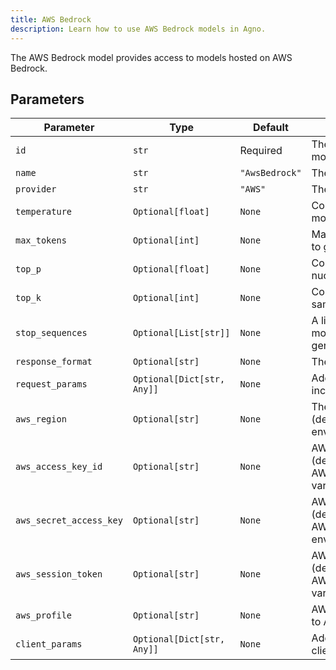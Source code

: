 ```yaml
---
title: AWS Bedrock
description: Learn how to use AWS Bedrock models in Agno.
---
```


The AWS Bedrock model provides access to models hosted on AWS Bedrock.

## Parameters

| Parameter                    | Type                        | Default                        | Description                                                                                                |
| ---------------------------- | --------------------------- | ------------------------------ | ---------------------------------------------------------------------------------------------------------- |
| `id`                         | `str`                       | Required                       | The id of the AWS Bedrock model to use                                                                    |
| `name`                       | `str`                       | `"AwsBedrock"`                | The name of the model                                                                                      |
| `provider`                   | `str`                       | `"AWS"`                        | The provider of the model                                                                                  |
| `temperature`                | `Optional[float]`           | `None`                         | Controls randomness in the model's output                                                                 |
| `max_tokens`                 | `Optional[int]`             | `None`                         | Maximum number of tokens to generate                                                                      |
| `top_p`                      | `Optional[float]`           | `None`                         | Controls diversity via nucleus sampling                                                                   |
| `top_k`                      | `Optional[int]`             | `None`                         | Controls diversity via top-k sampling                                                                     |
| `stop_sequences`             | `Optional[List[str]]`       | `None`                         | A list of strings that the model should stop generating text at                                          |
| `response_format`            | `Optional[str]`             | `None`                         | The format of the response                                                                                 |
| `request_params`             | `Optional[Dict[str, Any]]`  | `None`                         | Additional parameters to include in the request                                                            |
| `aws_region`                 | `Optional[str]`             | `None`                         | The AWS region to use (defaults to AWS_REGION env var)                                                   |
| `aws_access_key_id`          | `Optional[str]`             | `None`                         | AWS access key ID (defaults to AWS_ACCESS_KEY_ID env var)                                                |
| `aws_secret_access_key`      | `Optional[str]`             | `None`                         | AWS secret access key (defaults to AWS_SECRET_ACCESS_KEY env var)                                        |
| `aws_session_token`          | `Optional[str]`             | `None`                         | AWS session token (defaults to AWS_SESSION_TOKEN env var)                                                |
| `aws_profile`                | `Optional[str]`             | `None`                         | AWS profile to use (defaults to AWS_PROFILE env var)                                                     |
| `client_params`              | `Optional[Dict[str, Any]]`  | `None`                         | Additional parameters for client configuration                                                            |
